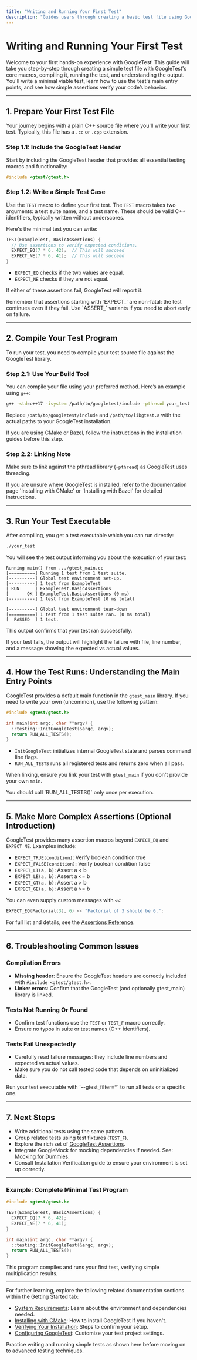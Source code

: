 ```yaml
---
title: "Writing and Running Your First Test"
description: "Guides users through creating a basic test file using GoogleTest's core macros. Explains how to compile, run, and interpret test output. Includes usage of main entry points and demonstrates simple assertions in a minimal viable example."
---
```


# Writing and Running Your First Test

Welcome to your first hands-on experience with GoogleTest! This guide will take you step-by-step through creating a simple test file with GoogleTest's core macros, compiling it, running the test, and understanding the output. You'll write a minimal viable test, learn how to use the test's main entry points, and see how simple assertions verify your code’s behavior.

---

## 1. Prepare Your First Test File

Your journey begins with a plain C++ source file where you'll write your first test. Typically, this file has a `.cc` or `.cpp` extension.

### Step 1.1: Include the GoogleTest Header

Start by including the GoogleTest header that provides all essential testing macros and functionality:

```cpp
#include <gtest/gtest.h>
```

### Step 1.2: Write a Simple Test Case

Use the `TEST` macro to define your first test. The `TEST` macro takes two arguments: a test suite name, and a test name. These should be valid C++ identifiers, typically written without underscores.

Here's the minimal test you can write:

```cpp
TEST(ExampleTest, BasicAssertions) {
  // Use assertions to verify expected conditions.
  EXPECT_EQ(7 * 6, 42);  // This will succeed
  EXPECT_NE(7 * 6, 41);  // This will succeed
}
```

- `EXPECT_EQ` checks if the two values are equal.
- `EXPECT_NE` checks if they are not equal.

If either of these assertions fail, GoogleTest will report it.

<Tip>
Remember that assertions starting with `EXPECT_` are non-fatal: the test continues even if they fail. Use `ASSERT_` variants if you need to abort early on failure.
</Tip>

---

## 2. Compile Your Test Program

To run your test, you need to compile your test source file against the GoogleTest library.

### Step 2.1: Use Your Build Tool

You can compile your file using your preferred method. Here’s an example using `g++`:

```bash
g++ -std=c++17 -isystem /path/to/googletest/include -pthread your_test.cc /path/to/libgtest.a -o your_test
```

Replace `/path/to/googletest/include` and `/path/to/libgtest.a` with the actual paths to your GoogleTest installation.

If you are using CMake or Bazel, follow the instructions in the installation guides before this step.

### Step 2.2: Linking Note

Make sure to link against the pthread library (`-pthread`) as GoogleTest uses threading.

<Note>
If you are unsure where GoogleTest is installed, refer to the documentation page 'Installing with CMake' or 'Installing with Bazel' for detailed instructions.
</Note>

---

## 3. Run Your Test Executable

After compiling, you get a test executable which you can run directly:

```bash
./your_test
```

You will see the test output informing you about the execution of your test:

```shell
Running main() from .../gtest_main.cc
[==========] Running 1 test from 1 test suite.
[----------] Global test environment set-up.
[----------] 1 test from ExampleTest
[ RUN      ] ExampleTest.BasicAssertions
[       OK ] ExampleTest.BasicAssertions (0 ms)
[----------] 1 test from ExampleTest (0 ms total)

[----------] Global test environment tear-down
[==========] 1 test from 1 test suite ran. (0 ms total)
[  PASSED  ] 1 test.
```

This output confirms that your test ran successfully.

<Tip>
If your test fails, the output will highlight the failure with file, line number, and a message showing the expected vs actual values.
</Tip>

---

## 4. How the Test Runs: Understanding the Main Entry Points

GoogleTest provides a default main function in the `gtest_main` library. If you need to write your own (uncommon), use the following pattern:

```cpp
#include <gtest/gtest.h>

int main(int argc, char **argv) {
  ::testing::InitGoogleTest(&argc, argv);
  return RUN_ALL_TESTS();
}
```

- `InitGoogleTest` initializes internal GoogleTest state and parses command line flags.
- `RUN_ALL_TESTS` runs all registered tests and returns zero when all pass.

When linking, ensure you link your test with `gtest_main` if you don't provide your own `main`.

<Note>
You should call `RUN_ALL_TESTS()` only once per execution.
</Note>

---

## 5. Make More Complex Assertions (Optional Introduction)

GoogleTest provides many assertion macros beyond `EXPECT_EQ` and `EXPECT_NE`. Examples include:

- `EXPECT_TRUE(condition)`: Verify boolean condition true
- `EXPECT_FALSE(condition)`: Verify boolean condition false
- `EXPECT_LT(a, b)`: Assert a < b
- `EXPECT_LE(a, b)`: Assert a <= b
- `EXPECT_GT(a, b)`: Assert a > b
- `EXPECT_GE(a, b)`: Assert a >= b

You can even supply custom messages with `<<`:

```cpp
EXPECT_EQ(Factorial(3), 6) << "Factorial of 3 should be 6.";
```

For full list and details, see the [Assertions Reference](../reference/assertions.md).

---

## 6. Troubleshooting Common Issues

### Compilation Errors

- **Missing header**: Ensure the GoogleTest headers are correctly included with `#include <gtest/gtest.h>`.
- **Linker errors**: Confirm that the GoogleTest (and optionally gtest_main) library is linked.

### Tests Not Running Or Found

- Confirm test functions use the `TEST` or `TEST_F` macro correctly.
- Ensure no typos in suite or test names (C++ identifiers).

### Tests Fail Unexpectedly

- Carefully read failure messages: they include line numbers and expected vs actual values.
- Make sure you do not call tested code that depends on uninitialized data.

<Tip>
Run your test executable with `--gtest_filter=*` to run all tests or a specific one.
</Tip>

---

## 7. Next Steps

- Write additional tests using the same pattern.
- Group related tests using test fixtures (`TEST_F`).
- Explore the rich set of [GoogleTest Assertions](../reference/assertions.md).
- Integrate GoogleMock for mocking dependencies if needed. See: [Mocking for Dummies](../docs/gmock_for_dummies.md).
- Consult Installation Verification guide to ensure your environment is set up correctly.

---

### Example: Complete Minimal Test Program

```cpp
#include <gtest/gtest.h>

TEST(ExampleTest, BasicAssertions) {
  EXPECT_EQ(7 * 6, 42);
  EXPECT_NE(7 * 6, 41);
}

int main(int argc, char **argv) {
  ::testing::InitGoogleTest(&argc, argv);
  return RUN_ALL_TESTS();
}
```

This program compiles and runs your first test, verifying simple multiplication results.

---

For further learning, explore the following related documentation sections within the Getting Started tab:

- [System Requirements](/getting-started/prerequisites-installation/system-requirements): Learn about the environment and dependencies needed.
- [Installing with CMake](/getting-started/prerequisites-installation/install-cmake): How to install GoogleTest if you haven't.
- [Verifying Your Installation](/getting-started/first-test-validation/installation-verification): Steps to confirm your setup.
- [Configuring GoogleTest](/getting-started/configuration-troubleshooting/configuration-basics): Customize your test project settings.

<Tip>
Practice writing and running simple tests as shown here before moving on to advanced testing techniques.
</Tip>

